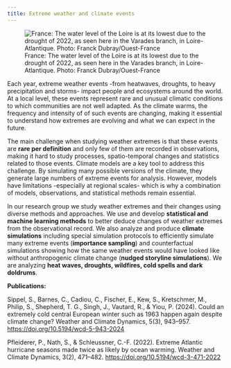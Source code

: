 ```yaml
---
title: Extreme weather and climate events
---
```


![France: The water level of the Loire is at its lowest due to the drought of 2022, as seen here in the Varades branch, in Loire-Atlantique. Photo: Franck Dubray/Ouest-France](/images/research/extremes.jpg)

Each year, extreme weather events -from heatwaves, droughts, to heavy precipitation and storms- impact people and ecosystems around the world. At a local level, these events represent rare and unusual climatic conditions to which communities are not well adapted. As the climate warms, the frequency and intensity of of such events are changing, making it essential to understand how extremes are evolving and what we can expect in the future.

The main challenge when studying weather extremes is that these events are **rare per definition** and only few of them are recorded in observations, making it hard to study processes, spatio-temporal changes and statistics related to those events. Climate models are a key tool to address this challenge. By simulating many possible versions of the climate, they generate large numbers of extreme events for analysis. However, models have limitations -especially  at regional scales- which is why a combination of models, observations, and statistical methods remain essential.

In our research group we study weather extremes and their changes using diverse methods and approaches. We use and develop **statistical and machine learning methods** to better deduce changes of weather extremes from the observational record. We also analyze and produce **climate simulations** including special simulation protocols to efficiently simulate many extreme events (**importance sampling**) and counterfactual simulations showing how the same weather events would have looked like without anthropogenic climate change (**nudged storyline simulations**). We are analyzing **heat waves, droughts, wildfires, cold spells and dark doldrums**.


**Publications:**

Sippel, S., Barnes, C., Cadiou, C., Fischer, E., Kew, S., Kretschmer, M., Philip, S., Shepherd, T. G., Singh, J., Vautard, R., & Yiou, P. (2024). Could an extremely cold central European winter such as 1963 happen again despite climate change? Weather and Climate Dynamics, 5(3), 943–957. [https://doi.org/10.5194/wcd-5-943-2024](https://doi.org/10.5194/wcd-5-943-2024)

Pfleiderer, P., Nath, S., & Schleussner, C.-F. (2022). Extreme Atlantic hurricane seasons made twice as likely by ocean warming. Weather and Climate Dynamics, 3(2), 471–482. [https://doi.org/10.5194/wcd-3-471-2022](https://doi.org/10.5194/wcd-3-471-2022)